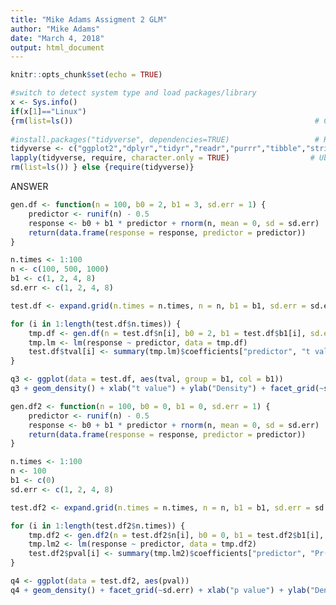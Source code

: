 ```yaml
---
title: "Mike Adams Assigment 2 GLM"
author: "Mike Adams"
date: "March 4, 2018"
output: html_document
---
```


```r
knitr::opts_chunk$set(echo = TRUE)
```

```r
#switch to detect system type and load packages/library
x <- Sys.info()
if(x[1]=="Linux")
{rm(list=ls())                                                      # Clears R workspace
   
#install.packages("tidyverse", dependencies=TRUE)                   # Run once, then comment
tidyverse <- c("ggplot2","dplyr","tidyr","readr","purrr","tibble","stringr") # Ubuntu tidyverse work around
lapply(tidyverse, require, character.only = TRUE)                  # Ubuntu tidyverse work around
rm(list=ls()) } else {require(tidyverse)}
```

ANSWER
```r
gen.df <- function(n = 100, b0 = 2, b1 = 3, sd.err = 1) {
    predictor <- runif(n) - 0.5
    response <- b0 + b1 * predictor + rnorm(n, mean = 0, sd = sd.err)
    return(data.frame(response = response, predictor = predictor))
}
```

```r
n.times <- 1:100
n <- c(100, 500, 1000)
b1 <- c(1, 2, 4, 8)
sd.err <- c(1, 2, 4, 8)

test.df <- expand.grid(n.times = n.times, n = n, b1 = b1, sd.err = sd.err)
```

```r
for (i in 1:length(test.df$n.times)) {
    tmp.df <- gen.df(n = test.df$n[i], b0 = 2, b1 = test.df$b1[i], sd.err = test.df$sd.err[i])
    tmp.lm <- lm(response ~ predictor, data = tmp.df)
    test.df$tval[i] <- summary(tmp.lm)$coefficients["predictor", "t value"]
}
```

```r
q3 <- ggplot(data = test.df, aes(tval, group = b1, col = b1))
q3 + geom_density() + xlab("t value") + ylab("Density") + facet_grid(~sd.err)
```

```r
gen.df2 <- function(n = 100, b0 = 0, b1 = 0, sd.err = 1) {
    predictor <- runif(n) - 0.5
    response <- b0 + b1 * predictor + rnorm(n, mean = 0, sd = sd.err)
    return(data.frame(response = response, predictor = predictor))
}
```

```r
n.times <- 1:100
n <- 100
b1 <- c(0)
sd.err <- c(1, 2, 4, 8)

test.df2 <- expand.grid(n.times = n.times, n = n, b1 = b1, sd.err = sd.err)
```

```r
for (i in 1:length(test.df2$n.times)) {
    tmp.df2 <- gen.df2(n = test.df2$n[i], b0 = 0, b1 = test.df2$b1[i], sd.err = test.df2$sd.err[i])
    tmp.lm2 <- lm(response ~ predictor, data = tmp.df2)
    test.df2$pval[i] <- summary(tmp.lm2)$coefficients["predictor", "Pr(>|t|)"]
}
```

```r
q4 <- ggplot(data = test.df2, aes(pval))
q4 + geom_density() + facet_grid(~sd.err) + xlab("p value") + ylab("Density")
```

